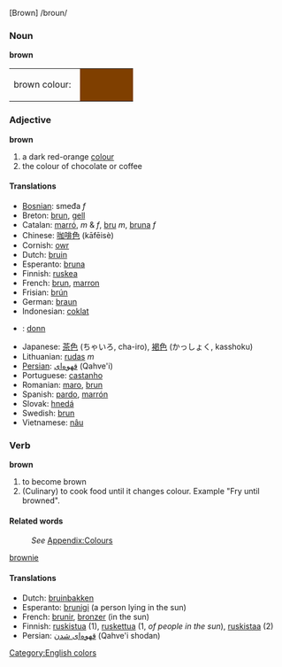 [Brown]  /broun/

===Noun===
'''brown'''   
<table><tr><td>brown colour: &nbsp;</td>
<td bgcolor="#7F3F00" width="80">&nbsp; </td></tr></table>

===Adjective===
'''brown'''   

#a dark red-orange [[color|colour]]
#the colour of chocolate or coffee

====Translations====

*[[Bosnian]]: smeđa ''f''
*Breton: [[brun]], [[gell]]
*Catalan: [[marró]], ''m'' & ''f'', [[bru]] ''m'', [[bruna]] ''f''
*Chinese: [[咖啡色]] (kāfēisè)
*Cornish: [[owr]]
*Dutch: [[bruin]]
*Esperanto: [[bruna]]
*Finnish: [[ruskea]]
*French: [[brun]], [[marron]]
*Frisian: [[brún]]
*German: [[braun]]
*Indonesian: [[coklat]]
*{{ga}}: [[donn]]
*Japanese: [[茶色]] (ちゃいろ, cha-iro), [[褐色]] (かっしょく, kasshoku)
*Lithuanian: [[rudas]] ''m''
*[[Persian]]: [[قهوه‌ای]] (Qahve'i)
*Portuguese: [[castanho]]
*Romanian: [[maro]], [[brun]]
*Spanish: [[pardo]],  [[marrón]]
*Slovak: [[hnedá]]
*Swedish: [[brun]]
*Vietnamese: [[nâu]]

===Verb===
'''brown'''
#to become brown
#(Culinary) to cook food until it changes colour. Example "Fry until browned".

====Related words====
:''See'' [[Wiktionary_Appendix:Colours|Appendix:Colours]]
[[brownie]]

====Translations====

*Dutch: [[bruinbakken]]
*Esperanto: [[brunigi]] (a person lying in the sun)
*French: [[brunir]], [[bronzer]] (in the sun)
*Finnish: [[ruskistua]] (1), [[ruskettua]] (1, ''of people in the sun''), [[ruskistaa]] (2)
*Persian: [[قهوه‌ای شدن]] (Qahve'i shodan)

[[Category:English colors]]